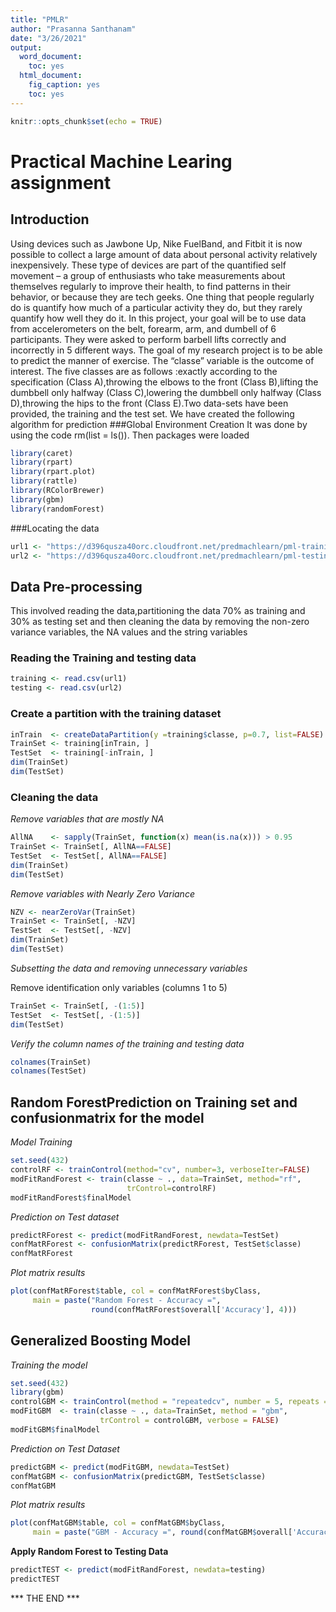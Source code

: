 ---
title: "PMLR"
author: "Prasanna Santhanam"
date: "3/26/2021"
output:
  word_document:
    toc: yes
  html_document:
    fig_caption: yes
    toc: yes
---

```{r setup, include=FALSE}
knitr::opts_chunk$set(echo = TRUE)
```


# Practical Machine Learing assignment

## Introduction

Using devices such as Jawbone Up, Nike FuelBand, and Fitbit it is now possible to collect a large amount of data about personal activity relatively inexpensively. These type of devices are part of the quantified self movement – a group of enthusiasts who take measurements about themselves regularly to improve their health, to find patterns in their behavior, or because they are tech geeks. One thing that people regularly do is quantify how much of a particular activity they do, but they rarely quantify how well they do it. In this project, your goal will be to use data from accelerometers on the belt, forearm, arm, and dumbell of 6 participants. They were asked to perform barbell lifts correctly and incorrectly in 5 different ways.
The goal of my research project is to be able to predict the manner of exercise. The "classe" variable is the outcome of interest. The five classes are as follows :exactly according to the specification (Class A),throwing the elbows to the front (Class B),lifting the dumbbell only halfway (Class C),lowering the dumbbell only halfway (Class D),throwing the hips to the front (Class E).Two data-sets have been provided, the training and the test set. We have created the following algorithm for prediction
###Global Environment Creation
It was done by using the code rm(list = ls()). Then packages were loaded

```{r}
library(caret)
library(rpart)
library(rpart.plot)
library(rattle)
library(RColorBrewer)
library(gbm)
library(randomForest)
```

###Locating the  data

```{r}
url1 <- "https://d396qusza40orc.cloudfront.net/predmachlearn/pml-training.csv"
url2 <- "https://d396qusza40orc.cloudfront.net/predmachlearn/pml-testing.csv"
```

## Data Pre-processing
This involved reading the data,partitioning the data 70% as training and 30% as testing set and then cleaning the data
by removing the non-zero variance variables, the NA values and the string variables

### Reading the Training and testing data 

```{r}
training <- read.csv(url1)
testing <- read.csv(url2)
```

### Create a partition with the training dataset 

```{r}
inTrain  <- createDataPartition(y =training$classe, p=0.7, list=FALSE)
TrainSet <- training[inTrain, ]
TestSet  <- training[-inTrain, ]
dim(TrainSet)
dim(TestSet)
```

###  Cleaning the data

*Remove variables that are mostly NA*

```{r}
AllNA    <- sapply(TrainSet, function(x) mean(is.na(x))) > 0.95
TrainSet <- TrainSet[, AllNA==FALSE]
TestSet  <- TestSet[, AllNA==FALSE]
dim(TrainSet)
dim(TestSet)
```

*Remove variables with Nearly Zero Variance*

```{r}
NZV <- nearZeroVar(TrainSet)
TrainSet <- TrainSet[, -NZV]
TestSet  <- TestSet[, -NZV]
dim(TrainSet)
dim(TestSet)
```
*Subsetting the data and removing unnecessary variables*

Remove identification only variables (columns 1 to 5)

```{r}
TrainSet <- TrainSet[, -(1:5)]
TestSet  <- TestSet[, -(1:5)]
dim(TestSet)
```
*Verify the column names of the training and testing data* 

```{r}
colnames(TrainSet)
colnames(TestSet)
```
## Random ForestPrediction on Training set and confusionmatrix for the model
*Model Training*
```{r}
set.seed(432)
controlRF <- trainControl(method="cv", number=3, verboseIter=FALSE)
modFitRandForest <- train(classe ~ ., data=TrainSet, method="rf",
                          trControl=controlRF)
modFitRandForest$finalModel
```
*Prediction on Test dataset*
```{r}
predictRForest <- predict(modFitRandForest, newdata=TestSet)
confMatRForest <- confusionMatrix(predictRForest, TestSet$classe)
confMatRForest
```

*Plot matrix results*
```{r}
plot(confMatRForest$table, col = confMatRForest$byClass, 
     main = paste("Random Forest - Accuracy =",
                  round(confMatRForest$overall['Accuracy'], 4)))
```
## Generalized Boosting Model
*Training the model*
```{r}
set.seed(432)
library(gbm)
controlGBM <- trainControl(method = "repeatedcv", number = 5, repeats = 1)
modFitGBM  <- train(classe ~ ., data=TrainSet, method = "gbm",
                    trControl = controlGBM, verbose = FALSE)
modFitGBM$finalModel
```
*Prediction on Test Dataset*
```{r}
predictGBM <- predict(modFitGBM, newdata=TestSet)
confMatGBM <- confusionMatrix(predictGBM, TestSet$classe)
confMatGBM
```
*Plot matrix results*
```{r}
plot(confMatGBM$table, col = confMatGBM$byClass, 
     main = paste("GBM - Accuracy =", round(confMatGBM$overall['Accuracy'], 4)))
```
**Apply Random Forest to Testing Data**
```{r}
predictTEST <- predict(modFitRandForest, newdata=testing)
predictTEST
```

*** THE END ***

